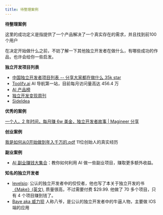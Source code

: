 ```yaml
---
title: 待整理案例
---
```



**待整理案例**

这里的成功定义是指提供了一个产品解决了一个真实存在的需求，并且找到前100个用户

在决定开始做什么之前，不妨了解一下其他独立开发者在做什么，有哪些成功的作品，也许会给你一些启发。

**独立开发项目列表**

- [中国独立开发者项目列表 -- 分享大家都在做什么 35k star](https://github.com/1c7/chinese-independent-developer)
- [Toolify.ai](https://www.toolify.ai/zh/) AI 导航第一站，目前每月访问量高达 456.4 万
- [AI 产品榜](https://aicpb.com/)
- [独立开发变现周刊](https://www.ezindie.com/)
- [SideIdea](https://sideidea.com/)

**优秀的案例**

[一个人，2 年时间，每月赚 6w 美金，独立开发者故事 | Magineer 分享](https://mp.weixin.qq.com/s?__biz=MzkwMzE3OTY0OQ==&mid=2247483834&idx=1&sn=f1d5877f39fc43d88e7d8d3a2b5483c4&chksm=c09b7d54f7ecf4425dd878241efcd5499e0ea1ded4ec2315eca05ef5c340892e0f2b2916a972#rd)

**创业案例**

[我是如何从0开始做到年入千万的.pdf](https://yitanger.feishu.cn/file/boxcnKSqlIdsC4whYhvWmoZIF1g) 11位创始人的真实经历

**副业案例**

- [AI 副业赚钱大集合](https://github.com/bleedline/aimoneyhunter?utm_source=gapis.money)：教你如何利用 AI 做一些副业项目，赚取更多额外收益。

**知名的独立开发者**

- [levelsio](https://x.com/levelsio?lang=en): 公认的独立开发者中的佼佼者，他也写了本关于独立开发的书[《Make》(英文)](https://readmake.com/), 质量很高，不过需要付费 $29.99. 他做了 70 多个项目，只有 4 个项目赚到钱了。
- [Baye aka 威力狈](https://twitter.com/waylybaye) 人称八爷，是公认的独立开发者中的牛逼人物，主要做 IOS 端的应用




